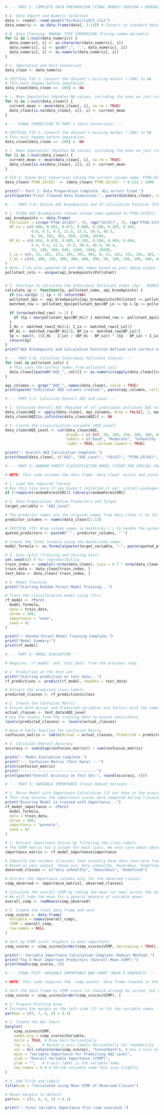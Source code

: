 

```{r}
# --- PART 1: COMPLETE DATA PREPARATION (FINAL ROBUST VERSION + DEBUGGING) ---

# A. Data Import and Numeric Selection
data <- readxl::read_excel("AirQualityUCI.xlsx")
data_numeric <- as.data.frame(data[, 3:15]) # Convert to standard data.frame

# B. Data Cleaning: MANUAL TYPE CONVERSION (Fixing comma decimals)
for (i in 1:ncol(data_numeric)) {
  data_numeric[, i] <- as.character(data_numeric[, i])
  data_numeric[, i] <- gsub(",", ".", data_numeric[, i])
  data_numeric[, i] <- as.numeric(data_numeric[, i])
}

# C. Imputation and Unit Conversion
data_clean <- data_numeric

# CRITICAL FIX 1: Convert the dataset's missing marker (-200) to NA
# This must happen before imputation.
data_clean[data_clean == -200] <- NA

# 1. Mean Imputation (Handles NA values, including the ones we just created)
for (i in 1:ncol(data_clean)) {
  current_mean <- mean(data_clean[, i], na.rm = TRUE)
  data_clean[is.na(data_clean[, i]), i] <- current_mean
}

# --- FINAL CORRECTION TO PART 1 (Unit Conversion) ---

# CRITICAL FIX 1: Convert the dataset's missing marker (-200) to NA
# This must happen before imputation.
data_clean[data_clean == -200] <- NA

# 1. Mean Imputation (Handles NA values, including the ones we just created)
for (i in 1:ncol(data_clean)) {
  current_mean <- mean(data_clean[, i], na.rm = TRUE)
  data_clean[is.na(data_clean[, i]), i] <- current_mean
}

# FIX 2: Ozone Unit Conversion (Using the correct column name: PT08.S5(O3))
data_clean$`PT08.S5(O3)` <- (data_clean$`PT08.S5(O3)` * 0.51) / 1000

print("✅ Part 1: Data Preparation Complete. ALL errors fixed.")
print(paste("Final Cleaned Data Dimensions:", paste(dim(data_clean), collapse = "x")))

```
```{r}
# --- PART 2-A: Define AQI Breakpoints and IP Calculation Function (FIXED) ---

# 1. FIXED AQI Breakpoints (Ozone column name updated to PT08.S5(O3))
aqi_breakpoints <- data.frame(
  Pollutant = c(rep("PT08.S5(O3)", 7), rep("CO(GT)", 7), rep("PT08.S3(NOx)", 7)), 
  BP_Lo = c(0.000, 0.055, 0.071, 0.086, 0.106, 0.205, 0.405, 
            0.0, 4.5, 9.5, 12.5, 15.5, 30.5, 40.5, 
            0, 54, 101, 361, 650, 1250, 1650), 
  BP_Hi = c(0.054, 0.070, 0.085, 0.105, 0.204, 0.404, 0.604, 
            4.4, 9.4, 12.4, 15.4, 30.4, 40.4, 50.4, 
            53, 100, 360, 649, 1249, 1649, 2049),
  I_Lo = c(0, 51, 101, 151, 201, 301, 401, 0, 51, 101, 151, 201, 301, 401, 0, 51, 101, 151, 201, 301, 401),
  I_Hi = c(50, 100, 150, 200, 300, 400, 500, 50, 100, 150, 200, 300, 400, 500, 50, 100, 150, 200, 300, 400, 500)
)
# Note: I've also updated CO and NOx names based on your debug output for consistency
pollutant_cols <- unique(aqi_breakpoints$Pollutant)


# 2. Function to calculate the Individual Pollutant Index (Ip) - REMAINS UNCHANGED
calculate_ip <- function(Cp, pollutant_name, aqi_breakpoints) {
  if (is.na(Cp) || Cp < 0) return(NA)
  pollutant_bps <- aqi_breakpoints[aqi_breakpoints$Pollutant == pollutant_name, ]
  matched_row <- pollutant_bps[pollutant_bps$BP_Lo <= Cp & Cp <= pollutant_bps$BP_Hi, ]
  
  if (nrow(matched_row) != 1) {
    if (Cp > max(pollutant_bps$BP_Hi)) { matched_row <- pollutant_bps[which.max(pollutant_bps$BP_Hi), ] } else { return(NA) }
  }
  I_Hi <- matched_row$I_Hi[1]; I_Lo <- matched_row$I_Lo[1]
  BP_Hi <- matched_row$BP_Hi[1]; BP_Lo <- matched_row$BP_Lo[1]
  Ip <- max(0, ((I_Hi - I_Lo) / (BP_Hi - BP_Lo)) * (Cp - BP_Lo) + I_Lo)
  return(Ip)
}
print("AQI Breakpoints and Calculation Function Defined with correct names.")
```

```{r}
# --- PART 2-B: Calculate Individual Pollutant Indices ---
for (col in pollutant_cols) {
  # This uses the correct names from pollutant_cols
  data_clean[[paste0("AQI_", col)]] <- as.numeric(sapply(data_clean[[col]], calculate_ip, pollutant_name = col, aqi_breakpoints = aqi_breakpoints))
}

aqi_columns <- grep("^AQI_", names(data_clean), value = TRUE)
print(paste("Individual AQI columns created:", paste(aqi_columns, collapse = ", ")))
```
```{r}
# --- PART 2-C: Calculate Overall AQI and Level ---

# 1. Calculate Overall AQI (Maximum of all individual pollutant AQI values)
data_clean$AQI <- apply(data_clean[, aqi_columns, drop = FALSE], 1, max, na.rm = TRUE) 
data_clean$AQI[is.infinite(data_clean$AQI)] <- NA

# 2. Create the classification variable (AQI_Level)
data_clean$AQI_Level <- cut(data_clean$AQI,
                            breaks = c(-Inf, 50, 100, 150, 200, 300, 400, 500, Inf),
                            labels = c("Good", "Moderate", "Unhealthy for specific groups", "Unhealthy", "Very unhealthy", "Hazardous", "Hazardous", "Undefined"),
                            right = TRUE, include.lowest = TRUE)

print("✅ Overall AQI Calculation Complete.")
print(head(data_clean[, c("AQI", "AQI_Level", "CO(GT)", "PT08.S5(O3)", "PT08.S3(NOx)")]))
```

```{r}
# --- PART 3: RANDOM FOREST CLASSIFICATION MODEL (FIXED FOR SPECIAL CHARACTERS) ---

# NOTE: This code assumes the data frame 'data_clean' exists and contains the AQI_Level column.

# 1. Load the required library
# Run this line once if you haven't installed it yet: install.packages("randomForestSRC")
if (!require(randomForestSRC)) library(randomForestSRC)

# 2. Data Preparation: Define Predictors and Target
target_variable <- "AQI_Level"

# The predictor names are the original names from data_clean (1 to 13)
predictor_columns <- names(data_clean)[1:13]

# CRITICAL FIX: Wrap column names in backticks (`) to handle the parentheses
quoted_predictors <- paste0("`", predictor_columns, "`")

# Create the final formula using the backticked names
model_formula <- as.formula(paste(target_variable, "~", paste(quoted_predictors, collapse = " + ")))

# 3. Data Split (Training and Testing Sets)
set.seed(42) # For reproducibility
train_index <- sample(1:nrow(data_clean), size = 0.7 * nrow(data_clean)) # 70% for training
train_data <- data_clean[train_index, ]
test_data <- data_clean[-train_index, ]

# 4. Model Training
print("Starting Random Forest Model Training...")

# Train the classification model using rfsrc
rf_model <- rfsrc(
  model_formula, 
  data = train_data, 
  ntree = 500,
  importance = "none",
  seed = 42
)

print("✅ Random Forest Model Training Complete.")
print("Model Summary:")
print(rf_model)

```
```{r}
# --- PART 4: MODEL EVALUATION ---

# Requires 'rf_model' and 'test_data' from the previous step.

# 1. Prediction on the test set
print("Starting prediction on test data...")
rf_predictions <- predict(rf_model, newdata = test_data)

# Extract the predicted class labels
predicted_classes <- rf_predictions$class

# 2. Create the Confusion Matrix
# Ensure both Actual and Predicted variables are factors with the same levels
actual_classes <- test_data$AQI_Level
# Use the levels from the training data to ensure consistency
levels(predicted_classes) <- levels(actual_classes)

# Base R table function for Confusion Matrix
confusion_matrix <- table(Actual = actual_classes, Predicted = predicted_classes)

# 3. Calculate Overall Accuracy
accuracy <- sum(diag(confusion_matrix)) / sum(confusion_matrix)

print("✅ Model Evaluation Complete.")
print("--- Confusion Matrix (Test Data) ---")
print(confusion_matrix)
print("-----------------------------------")
print(paste("Overall Accuracy on Test Set:", round(accuracy, 4)))
```

```{r}
# --- PART 5: VARIABLE IMPORTANCE (Final Robust Version) ---

# 1. Rerun Model with Importance Calculation (if not done in the previous step)
# This step ensures the importance scores were computed during training.
print("Ensuring Model is trained with Importance...")
rf_model_importance <- rfsrc(
  model_formula, 
  data = train_data, 
  ntree = 500,
  importance = "permute", 
  seed = 42
)

# 2. Extract Importance Scores by filtering the class labels
# The VIMP matrix has a column for each class. We only care about observed classes.
importance_matrix <- rf_model_importance$importance

# Identify the columns (classes) that actually have data (non-zero frequency)
# Based on your output, these are: Very unhealthy, Hazardous, Undefined
observed_classes <- c("Very unhealthy", "Hazardous", "Undefined")

# Extract the importance columns only for the observed classes
vimp_observed <- importance_matrix[, observed_classes]

# Calculate the overall VIMP by taking the mean (or max) across the observed classes
# We will take the mean for a general measure of variable power.
overall_vimp <- rowMeans(vimp_observed)

# 3. Create the final data frame and sort
vimp_scores <- data.frame(
  Variable = names(overall_vimp),
  VIMP = overall_vimp,
  row.names = NULL
)

# Sort by VIMP score (highest is most important)
vimp_scores <- vimp_scores[order(vimp_scores$VIMP, decreasing = TRUE), ]

print("✅ Variable Importance Calculation Complete (Robust Method).")
print("Top 5 Most Important Predictors (Overall Mean VIMP):")
print(head(vimp_scores, 5))
```

```{r}
# --- FINAL PLOT: VARIABLE IMPORTANCE BAR CHART (BASE R GRAPHICS) ---

# NOTE: This code requires the 'vimp_scores' data frame created in the last step.

# Sort the data frame by VIMP score (it should already be sorted, but ensures order)
vimp_scores <- vimp_scores[order(vimp_scores$VIMP), ]

# 1. Prepare Plotting Area
# Increase the margin on the left side (7) to fit the variable names
par(mar = c(5, 7, 4, 2) + 0.1) 

# 2. Create the Bar Chart
barplot(
    vimp_scores$VIMP,
    names.arg = vimp_scores$Variable,
    horiz = TRUE, # Draw bars horizontally
    las = 1,     # Rotate y-axis labels horizontally for readability
    col = hcl.colors(nrow(vimp_scores), "SunsetDark"), # Use a nice color palette
    main = "Variable Importance for Predicting AQI Level",
    xlab = "Overall Variable Importance (VIMP)",
    ylab = "",   # Y-axis label is the variable name
    cex.names = 0.9 # Shrink variable name font size slightly
)

# 3. Add Title and Labels
title(sub = "Calculated using Mean VIMP of Observed Classes")

# Reset margins to default 
par(mar = c(5, 4, 4, 2) + 0.1)

print("✅ Final Variable Importance Plot code executed.")
```

